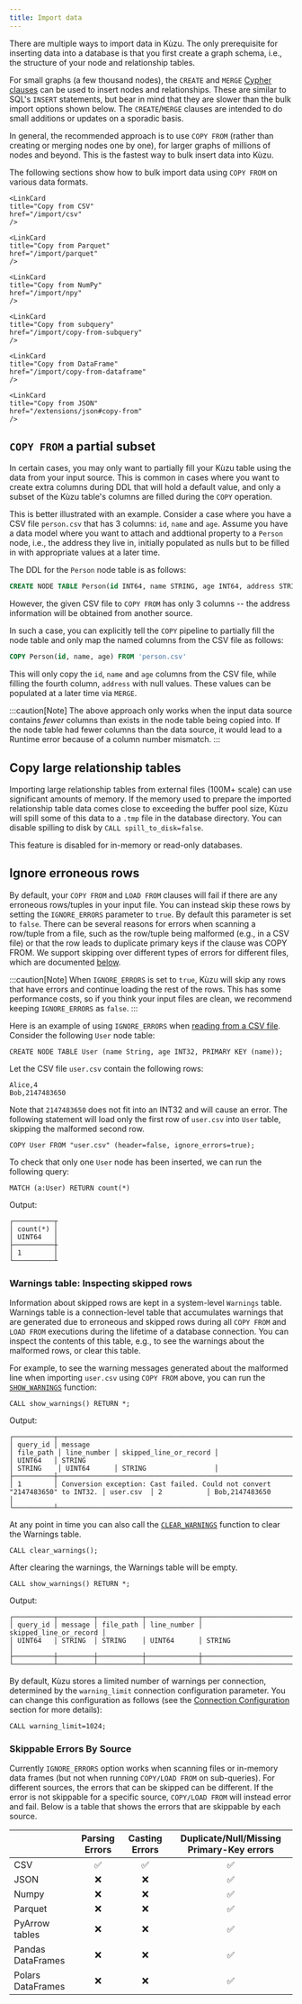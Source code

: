 ```yaml
---
title: Import data
---
```



There are multiple ways to import data in Kùzu. The only prerequisite for inserting data
into a database is that you first create a graph schema, i.e., the structure of your node and relationship tables.

For small graphs (a few thousand nodes), the `CREATE` and `MERGE` [Cypher clauses](/cypher/data-manipulation-clauses)
can be used to insert nodes and
relationships. These are similar to SQL's `INSERT` statements, but bear in mind that they are slower than the bulk import
options shown below. The `CREATE`/`MERGE` clauses are intended to do small additions or updates on a sporadic basis.

In general, the recommended approach is to use `COPY FROM` (rather than creating or
merging nodes one by one), for larger graphs of millions of nodes and beyond.
This is the fastest way to bulk insert data into Kùzu.

The following sections show how to bulk import data using `COPY FROM` on various data formats.

<CardGrid>

    <LinkCard
    title="Copy from CSV"
    href="/import/csv"
    />

    <LinkCard
    title="Copy from Parquet"
    href="/import/parquet"
    />

    <LinkCard
    title="Copy from NumPy"
    href="/import/npy"
    />

    <LinkCard
    title="Copy from subquery"
    href="/import/copy-from-subquery"
    />

    <LinkCard
    title="Copy from DataFrame"
    href="/import/copy-from-dataframe"
    />

    <LinkCard
    title="Copy from JSON"
    href="/extensions/json#copy-from"
    />

</CardGrid>

## `COPY FROM` a partial subset

In certain cases, you may only want to partially fill your Kùzu table using the data from your input
source. This is common in cases where you want to create extra columns during DDL that will hold
a default value, and only a subset of the Kùzu table's columns are filled during the `COPY` operation.

This is better illustrated with an example. Consider a case where you have a CSV file `person.csv`
that has 3 columns: `id`, `name` and `age`.
Assume you have a data model where you want to attach and addtional property to a `Person` node,
i.e., the address they live in, initially populated as nulls but to be filled in with appropriate
values at a later time.

The DDL for the `Person` node table is as follows:
```sql
CREATE NODE TABLE Person(id INT64, name STRING, age INT64, address STRING, PRIMARY KEY(id));
```

However, the given CSV file to `COPY FROM` has only 3 columns -- the address information will be
obtained from another source.

In such a case, you can explicitly tell the `COPY` pipeline to partially fill the node table and
only map the named columns from the CSV file as follows:

```sql
COPY Person(id, name, age) FROM 'person.csv'
```

This will only copy the `id`, `name` and `age` columns from the CSV file, while filling the fourth
column, `address` with null values. These values can be populated at a later time via `MERGE`.

:::caution[Note]
The above approach only works when the input data source contains *fewer* columns than exists in the
node table being copied into. If the node table had fewer columns than the data source, it would
lead to a Runtime error because of a column number mismatch.
:::

## Copy large relationship tables

Importing large relationship tables from external files (100M+ scale) can use significant amounts of memory.
If the memory used to prepare the
imported relationship table data comes close to exceeding the buffer pool size,
Kùzu will spill some of this data to a `.tmp` file in the database directory.
You can disable spilling to disk by `CALL spill_to_disk=false`.


This feature is disabled for in-memory or read-only databases.

## Ignore erroneous rows

By default, your `COPY FROM` and `LOAD FROM` clauses will fail if there are any erroneous rows/tuples
in your input file.
You can instead skip these rows by setting the `IGNORE_ERRORS` parameter to `true`.
By default this parameter is set to `false`.
There can be several reasons for errors when scanning a row/tuple from
a file, such as the row/tuple being malformed (e.g., in a CSV file) or that the row leads
to duplicate primary keys if the clause was COPY FROM. We support skipping over different types
of errors for different files, which are documented [below](#skippable-errors-by-source).

:::caution[Note]
When `IGNORE_ERRORS` is set to `true`, Kùzu will skip any rows that have errors and continue loading the rest of the rows.
This has some performance costs, so if you think your input files are clean, we recommend keeping `IGNORE_ERRORS` as `false`.
:::

Here is an example of using `IGNORE_ERRORS` when [reading from a CSV file](/import/csv).
Consider the following `User` node table:

```cypher
CREATE NODE TABLE User (name String, age INT32, PRIMARY KEY (name));
```

Let the CSV file `user.csv` contain the following rows:
```csv
Alice,4
Bob,2147483650
```
Note that `2147483650` does not fit into an INT32 and will cause an error.
The following statement will load only the first row of `user.csv` into `User` table, skipping the malformed second row.

```cypher
COPY User FROM "user.csv" (header=false, ignore_errors=true);
```

To check that only one `User` node has been inserted, we can run the following query:
```cypher
MATCH (a:User) RETURN count(*)
```
Output:
```
┌──────────┬
│ count(*) │
│ UINT64   │
├──────────┼
│ 1        │
└──────────┴
```

### Warnings table: Inspecting skipped rows

Information about skipped rows are kept in a system-level `Warnings` table.
Warnings table is a connection-level table that accumulates warnings that are
generated due to erroneous and skipped rows during all `COPY FROM` and `LOAD FROM`
executions during the
lifetime of a database connection. You can inspect the contents of this table, e.g., to see the warnings
about the malformed rows, or clear this table.

For example, to see the warning messages generated about the malformed line when importing `user.csv` using `COPY FROM` above,
you can run the [`SHOW_WARNINGS`](/cypher/query-clauses/call#show_warnings) function:

```cypher
CALL show_warnings() RETURN *;
```

Output:
```
┌──────────┬─────────────────────────────────────────────────────────────────────────────┬───────────┬─────────────┬────────────────────────┐
│ query_id │ message                                                                     │ file_path │ line_number │ skipped_line_or_record │
│ UINT64   │ STRING                                                                      │ STRING    │ UINT64      │ STRING                 │
├──────────┼─────────────────────────────────────────────────────────────────────────────┼───────────┼─────────────┼────────────────────────┤
│ 1        │ Conversion exception: Cast failed. Could not convert "2147483650" to INT32. │ user.csv  │ 2           │ Bob,2147483650         │
└──────────┴─────────────────────────────────────────────────────────────────────────────┴───────────┴─────────────┴────────────────────────┘
```

At any point in time you can also call the [`CLEAR_WARNINGS`](/cypher/query-clauses/call#clear_warnings) function to clear the Warnings table.

```cypher
CALL clear_warnings();
```

After clearing the warnings, the Warnings table will be empty.

```cypher
CALL show_warnings() RETURN *;
```

Output:
```
┌──────────┬─────────┬───────────┬─────────────┬────────────────────────┐
│ query_id │ message │ file_path │ line_number │ skipped_line_or_record │
│ UINT64   │ STRING  │ STRING    │ UINT64      │ STRING                 │
├──────────┼─────────┼───────────┼─────────────┼────────────────────────┤
└──────────┴─────────┴───────────┴─────────────┴────────────────────────┘
```

By default, Kùzu stores a limited number of warnings per connection, determined by the `warning_limit` connection configuration parameter.
You can change this configuration as follows (see the [Connection Configuration](/cypher/configuration#connection-configuration) section for more details):
```cypher
CALL warning_limit=1024;
```
### Skippable Errors By Source

Currently `IGNORE_ERRORS` option works when scanning files or in-memory data frames (but not when running
`COPY/LOAD FROM` on sub-queries). For different sources, the errors that can be skipped can be different.
If the error is not skippable for a specific source, `COPY/LOAD FROM` will instead error and fail.
Below is a table that shows the errors that are skippable by each source.

||Parsing Errors|Casting Errors|Duplicate/Null/Missing Primary-Key errors|
|---|:---:|:---:|:---:|
|CSV| ✅ | ✅ | ✅ |
|JSON| ❌ | ❌ | ✅ |
|Numpy| ❌ | ❌ | ✅ |
|Parquet| ❌ | ❌ | ✅ |
|PyArrow tables| ❌ | ❌ | ✅ |
|Pandas DataFrames| ❌ | ❌ | ✅ |
|Polars DataFrames| ❌ | ❌ | ✅ |


